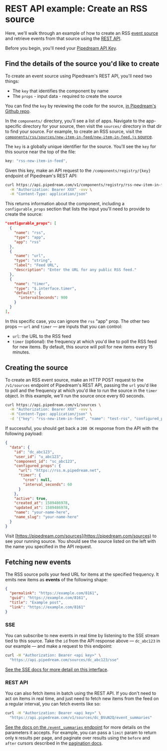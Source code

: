 # REST API example: Create an RSS source

Here, we'll walk through an example of how to create an RSS [event source](/sources/) and retrieve events from that source using the [REST API](/api/rest/). 

Before you begin, you'll need your [Pipedream API Key](/rest-api/auth/#pipedream-api-key).

## Find the details of the source you'd like to create

To create an event source using Pipedream's REST API, you'll need two things:

- The `key` that identifies the component by name
- The `props` - input data - required to create the source

You can find the `key` by reviewing the code for the source, [in Pipedream's Github repo](https://github.com/PipedreamHQ/pipedream/tree/master/components).

In the `components/` directory, you'll see a list of apps. Navigate to the app-specific directory for your source, then visit the `sources/` directory in that dir to find your source. For example, to create an RSS source, visit the [`components/rss/sources/new-item-in-feed/new-item-in-feed.js` source](https://github.com/PipedreamHQ/pipedream/blob/master/components/rss/sources/new-item-in-feed/new-item-in-feed.js).

The `key` is a globally unique identifier for the source. You'll see the `key` for this source near the top of the file:

```javascript
key: "rss-new-item-in-feed",
```

Given this key, make an API request to the `/components/registry/{key}` endpoint of Pipedream's REST API:

```bash
curl https://api.pipedream.com/v1/components/registry/rss-new-item-in-feed \
  -H "Authorization: Bearer XXX" -vvv \
  -H "Content-Type: application/json"
```

This returns information about the component, including a `configurable_props` section that lists the input you'll need to provide to create the source:

```json
"configurable_props": [
  {
    "name": "rss",
    "type": "app",
    "app": "rss"
  },
  {
    "name": "url",
    "type": "string",
    "label": "Feed URL",
    "description": "Enter the URL for any public RSS feed."
  },
  {
    "name": "timer",
    "type": "$.interface.timer",
    "default": {
      "intervalSeconds": 900
    }
  }
],
```

In this specific case, you can ignore the `rss` "app" prop. The other two props — `url` and `timer` — are inputs that you can control:

- `url`: the URL to the RSS feed
- `timer` (optional): the frequency at which you'd like to poll the RSS feed for new items. By default, this source will poll for new items every 15 minutes.

## Creating the source

To create an RSS event source, make an HTTP POST request to the `/v1/sources` endpoint of Pipedream's REST API, passing the `url` you'd like to poll and the frequency at which you'd like to run the source in the `timer` object. In this example, we'll run the source once every 60 seconds.

```bash
curl https://api.pipedream.com/v1/sources \
  -H "Authorization: Bearer XXX" -vvv \
  -H "Content-Type: application/json" \
  -d '{"key": "rss-new-item-in-feed", "name": "test-rss", "configured_props": { "url": "https://rss.m.pipedream.net", "timer": { "intervalSeconds": 60 }}}'
```

If successful, you should get back a `200 OK` response from the API with the following payload:

```json
{
  "data": {
    "id": "dc_abc123",
    "user_id": "u_abc123",
    "component_id": "sc_abc123",
    "configured_props": {
      "url": "https://rss.m.pipedream.net",
      "timer": {
        "cron": null,
        "interval_seconds": 60
      }
    },
    "active": true,
    "created_at": 1589486978,
    "updated_at": 1589486978,
    "name": "your-name-here",
    "name_slug": "your-name-here"
  }
}
```

Visit [https://pipedream.com/sources](https://pipedream.com/sources) to see your running source. You should see the source listed on the left with the name you specified in the API request.

## Fetching new events

The RSS source polls your feed URL for items at the specified frequency. It emits new items as **events** of the following shape:

```json
{
  "permalink": "https://example.com/8161",
  "guid": "https://example.com/8161",
  "title": "Example post",
  "link": "https://example.com/8161"
}
```

### SSE

You can subscribe to new events in real time by listening to the SSE stream tied to this source. Take the `id` from the API response above — `dc_abc123` in our example — and make a request to this endpoint:

```bash
curl -H "Authorization: Bearer <api key>" \
  "https://api.pipedream.com/sources/dc_abc123/sse"
```

[See the SSE docs for more detail on this interface](/api/sse/).

### REST API

You can also fetch items in batch using the REST API. If you don't need to act on items in real time, and just need to fetch new items from the feed on a regular interval, you can fetch events like so:

```bash
curl -H "Authorization: Bearer <api key>" \
  "https://api.pipedream.com/v1/sources/dc_BVuN2Q/event_summaries"
```

[See the docs on the `/event_summaries` endpoint](/api/rest/#get-source-events) for more details on the parameters it accepts. For example, you can pass a `limit` param to return only `N` results per page, and paginate over results using the `before` and `after` cursors described in the [pagination docs](/api/rest/#pagination).
